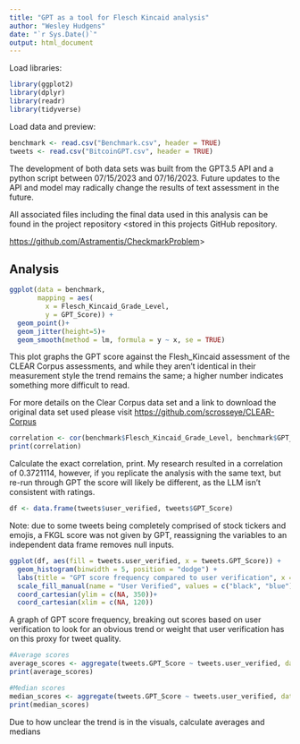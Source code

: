 ```yaml
---
title: "GPT as a tool for Flesch Kincaid analysis"
author: "Wesley Hudgens"
date: "`r Sys.Date()`"
output: html_document
---
```


Load libraries:
```r
library(ggplot2)
library(dplyr)
library(readr)
library(tidyverse)
```
Load data and preview:
```r
benchmark <- read.csv("Benchmark.csv", header = TRUE)
tweets <- read.csv("BitcoinGPT.csv", header = TRUE)
```
The development of both data sets was built from the GPT3.5 API and a python script between 07/15/2023 and 07/16/2023. Future updates to the API and model may radically change the results of text assessment in the future.

All associated files including the final data used in this analysis can be found in the project repository <stored in this projects GitHub repository. 

<https://github.com/Astramentis/CheckmarkProblem>>

## Analysis
```r
ggplot(data = benchmark,
       mapping = aes(
         x = Flesch_Kincaid_Grade_Level,
         y = GPT_Score)) +
  geom_point()+
  geom_jitter(height=5)+
  geom_smooth(method = lm, formula = y ~ x, se = TRUE)
```
This plot graphs the GPT score against the Flesh_Kincaid assessment of the CLEAR Corpus assessments, and while they aren't identical in their measurement style the trend remains the same; a higher number indicates something more difficult to read.  

For more details on the Clear Corpus data set and a link to download the original data set used please visit <https://github.com/scrosseye/CLEAR-Corpus> 

```r
correlation <- cor(benchmark$Flesch_Kincaid_Grade_Level, benchmark$GPT_Score)
print(correlation)
```
Calculate the exact correlation, print. My research resulted in a correlation of 0.3721114, however, if you replicate the analysis with the same text, but re-run through GPT the score will likely be different, as the LLM isn't consistent with ratings. 

```r
df <- data.frame(tweets$user_verified, tweets$GPT_Score)
```
Note: due to some tweets being completely comprised of stock tickers and emojis, a FKGL score was not given by GPT, reassigning the variables to an independent data frame removes null inputs.

```r
ggplot(df, aes(fill = tweets.user_verified, x = tweets.GPT_Score)) +
  geom_histogram(binwidth = 5, position = "dodge") +
  labs(title = "GPT score frequency compared to user verification", x = "GPT Score", y = "Count") +
  scale_fill_manual(name = "User Verified", values = c("black", "blue")) +
  coord_cartesian(ylim = c(NA, 350))+
  coord_cartesian(xlim = c(NA, 120))
```

A graph of GPT score frequency, breaking out scores based on user verification to look for an obvious trend or weight that user verification has on this proxy for tweet quality. 

```r
#Average scores
average_scores <- aggregate(tweets.GPT_Score ~ tweets.user_verified, data = df, FUN = mean)
print(average_scores)

#Median scores
median_scores <- aggregate(tweets.GPT_Score ~ tweets.user_verified, data = df, FUN = median)
print(median_scores)
```

Due to how unclear the trend is in the visuals, calculate averages and medians